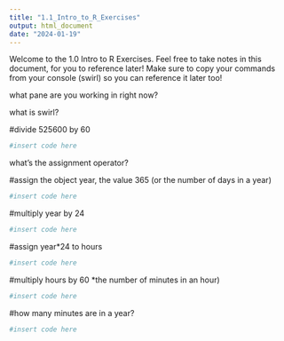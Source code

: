```yaml
---
title: "1.1_Intro_to_R_Exercises"
output: html_document
date: "2024-01-19"
---
```


Welcome to the 1.0 Intro to R Exercises. Feel free to take notes in this document, for you to reference later! Make sure to copy your commands from your console (swirl) so you can reference it later too!

what pane are you working in right now?

what is swirl?


#divide 525600 by 60
```r
#insert code here
```

what's the assignment operator?

#assign the object year, the value 365 (or the number of days in a year)
```r
#insert code here
```

#multiply year by 24
```r
#insert code here
```

#assign year*24 to hours
```r
#insert code here
```

#multiply hours by 60 *the number of minutes in an hour)
```r
#insert code here
```

#how many minutes are in a year?
```r
#insert code here
```







